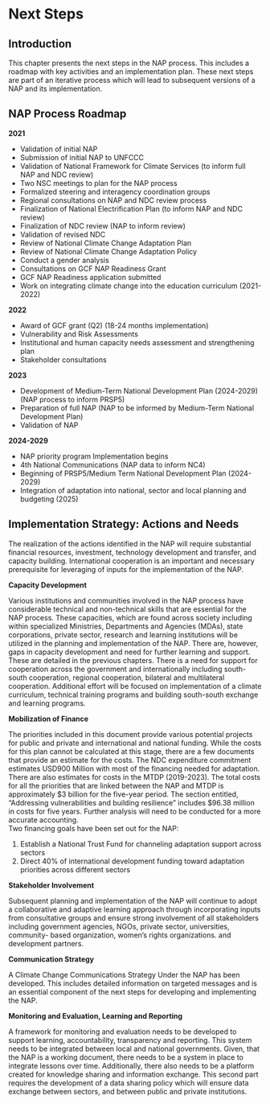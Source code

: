 # Next Steps

## Introduction 

This chapter presents the next steps in the NAP process. This includes a roadmap with key activities and an implementation plan. These next steps are part of an iterative process which will lead to subsequent versions of a NAP and its implementation. 

## NAP Process Roadmap

__2021__  

*	Validation of initial NAP 
*	Submission of initial NAP to UNFCCC
*	Validation of National Framework for Climate Services (to inform full NAP and NDC review)
*	Two NSC meetings to plan for the NAP process
*	Formalized steering and interagency coordination groups 
*	Regional consultations on NAP and NDC review process
*	Finalization of National Electrification Plan (to inform NAP and NDC review)
*	Finalization of NDC review (NAP to inform review)
*	Validation of revised NDC
*	Review of National Climate Change Adaptation Plan 
*	Review of National Climate Change Adaptation Policy
*	Conduct a gender analysis 
*	Consultations on GCF NAP Readiness Grant 
*	GCF NAP Readiness application submitted 
*	Work on integrating climate change into the education curriculum (2021-2022)

__2022__  

*	Award of GCF grant (Q2) (18-24 months implementation)
*	Vulnerability and Risk Assessments
*	Institutional and human capacity needs assessment and strengthening plan
*	Stakeholder consultations 


__2023__  

*	Development of Medium-Term National Development Plan (2024-2029) (NAP process to inform PRSP5)
*	Preparation of full NAP (NAP to be informed by Medium-Term National Development Plan)
*	Validation of NAP

__2024-2029__   

*	NAP priority program Implementation begins
*	4th National Communications (NAP data to inform NC4)
*	Beginning of PRSP5/Medium Term National Development Plan (2024-2029) 
*	Integration of adaptation into national, sector and local planning and budgeting (2025)

## Implementation Strategy: Actions and Needs 

The realization of the actions identified in the NAP will require substantial financial resources, investment, technology development and transfer, and capacity building. International cooperation is an important and necessary prerequisite for leveraging of inputs for the implementation of the NAP.  

__Capacity Development__  

Various institutions and communities involved in the NAP process have considerable technical and non-technical skills that are essential for the NAP process. These capacities, which are found across society including within specialized Ministries, Departments and Agencies (MDAs), state corporations, private sector, research and learning institutions will be utilized in the planning and implementation of the NAP. There are, however, gaps in capacity development and need for further learning and support. These are detailed in the previous chapters. There is a need for support for cooperation across the government and internationally including south-south cooperation, regional cooperation, bilateral and multilateral cooperation. Additional effort will be focused on implementation of a climate curriculum, technical training programs and building south-south exchange and learning programs.  

__Mobilization of Finance__

The priorities included in this document provide various potential projects for public and private and international and national funding. While the costs for this plan cannot be calculated at this stage, there are a few documents that provide an estimate for the costs. The NDC expenditure commitment estimates USD900 Million with most of the financing needed for adaptation. There are also estimates for costs in the MTDP (2019-2023). The total costs for all the priorities that are linked between the NAP and MTDP is approximately $3 billion for the five-year period. The section entitled, “Addressing vulnerabilities and building resilience” includes $96.38 million in costs for five years. Further analysis will need to be conducted for a more accurate accounting.   
Two financing goals have been set out for the NAP:  

1.	Establish a National Trust Fund for channeling adaptation support across sectors
2.	Direct 40% of international development funding toward adaptation priorities across different sectors	  

__Stakeholder Involvement__

Subsequent planning and implementation of the NAP will continue to adopt a collaborative and adaptive learning approach through incorporating inputs from consultative groups and ensure strong involvement of all stakeholders including government agencies, NGOs, private sector, universities, community- based organization, women’s rights organizations. and development partners.   

__Communication Strategy__  

A Climate Change Communications Strategy Under the NAP has been developed. This includes detailed information on targeted messages and is an essential component of the next steps for developing and implementing the NAP. 

__Monitoring and Evaluation, Learning and Reporting__ 

A framework for monitoring and evaluation needs to be developed to support learning, accountability, transparency and reporting. This system needs to be integrated between local and national governments. Given, that the NAP is a working document, there needs to be a system in place to integrate lessons over time. Additionally, there also needs to be a platform created for knowledge sharing and information exchange. This second part requires the development of a data sharing policy which will ensure data exchange between sectors, and between public and private institutions. 
